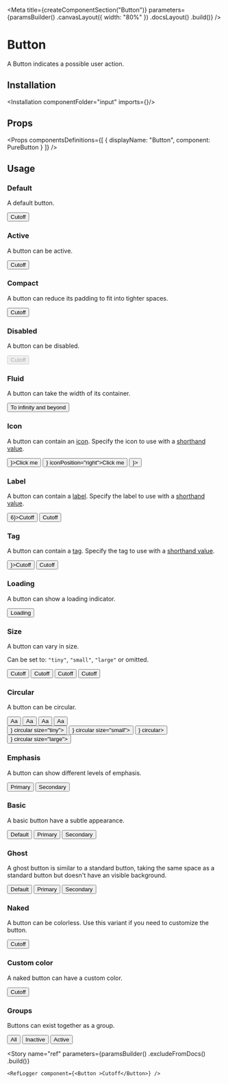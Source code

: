 
<Meta
    title={createComponentSection("Button")}
    parameters={paramsBuilder()
        .canvasLayout({ width: "80%" })
        .docsLayout(<ReactComponentsLayout semanticPath="/elements/button" />)
        .build()}
/>

# Button

A Button indicates a possible user action.

## Installation

<Installation componentFolder="input" imports={<Imports />}/>

## Props

<HocWarning componentName="Button" semanticPath="/elements/button" />

<Props
    componentsDefinitions={[
        { displayName: "Button", component: PureButton }
    ]}
/>

## Usage

### Default

A default button.

<Preview>
    <Story name="default">
        <Button>Cutoff</Button>
    </Story>
</Preview>

### Active

A button can be active.

<Preview>
    <Story name="active">
        <Button active>Cutoff</Button>
    </Story>
</Preview>

### Compact

A button can reduce its padding to fit into tighter spaces.

<Preview>
    <Story name="compact">
        <Button compact>Cutoff</Button>
    </Story>
</Preview>

### Disabled

A button can be disabled.

<Preview>
    <Story name="disabled">
        <Button disabled>Cutoff</Button>
    </Story>
</Preview>

### Fluid

A button can take the width of its container.

<Preview>
    <Story name="fluid">
        <Button fluid>To infinity and beyond</Button>
    </Story>
</Preview>

### Icon

A button can contain an [icon](?path=/docs/materials-icons--page). Specify the icon to use with a [shorthand value](?path=/docs/getting-started-shorthand-props--page).

<Preview>
    <Story name="icon">
        <div className="flex items-space-between">
            <Button icon={<SignoutIcon />}>Click me</Button>
            <Button icon={<SignoutIcon />} iconPosition="right">Click me</Button>
            <Button icon={<AddIcon />}></Button>
        </div>
    </Story>
</Preview>

### Label

A button can contain a [label](?path=/story/components-label-standard--default-story). Specify the label to use with a [shorthand value](?path=/docs/getting-started-shorthand-props--page).

<Preview>
    <Story name="label">
        <div className="flex items-space-between">
            <Button label={<Label>6</Label>}>Cutoff</Button>
            <Button label={{ content: "12", className: "bg-marine-100" }}>Cutoff</Button>
        </div>
    </Story>
</Preview>

### Tag

A button can contain a [tag](?path=/docs/components-label-tag--default-story). Specify the tag to use with a [shorthand value](?path=/docs/getting-started-shorthand-props--page).

<Preview>
    <Story name="tag">
        <div className="flex items-space-between">
            <Button tag={<Tag className="bg-primary-500" />}>Cutoff</Button>
            <Button tag={{ className: "bg-sunray-500" }}>Cutoff</Button>
        </div>
    </Story>
</Preview>

### Loading

A button can show a loading indicator.

<Preview>
    <Story name="loading">
        <Button loading>Loading</Button>
    </Story>
</Preview>

### Size

A button can vary in size.

Can be set to: `"tiny"`, `"small"`, `"large"` or omitted.

<Preview>
    <Story name="size">
        <div className="flex items-end items-space-between">
            <Button size="tiny">Cutoff</Button>
            <Button size="small">Cutoff</Button>
            <Button >Cutoff</Button>
            <Button size="large">Cutoff</Button>
        </div>
    </Story>
</Preview>

### Circular

A button can be circular.

<Preview>
    <Story name="circular">
        <div className="flex">
            <div className="flex items-end items-space-between mr4">
                <Button circular size="tiny">Aa</Button>
                <Button circular size="small">Aa</Button>
                <Button circular>Aa</Button>
                <Button circular size="large">Aa</Button>
            </div>
            <div className="flex items-end items-space-between">
                <Button icon={<AddIcon />} circular size="tiny"></Button>
                <Button icon={<AddIcon />} circular size="small"></Button>
                <Button icon={<AddIcon />} circular></Button>
                <Button icon={<AddIcon />} circular size="large"></Button>
            </div>
        </div>
    </Story>
</Preview>

### Emphasis

A button can show different levels of emphasis.

<Preview>
    <Story name="emphasis">
        <div className="flex items-space-between">
            <Button primary>Primary</Button>
            <Button secondary>Secondary</Button>
        </div>
    </Story>
</Preview>

### Basic

A basic button have a subtle appearance.

<Preview>
    <Story name="basic">
        <div className="flex items-space-between">
            <Button basic>Default</Button>
            <Button basic primary>Primary</Button>
            <Button basic secondary>Secondary</Button>
        </div>
    </Story>
</Preview>

### Ghost

A ghost button is similar to a standard button, taking the same space as a standard button but doesn't have an visible background.

<Preview>
    <Story name="ghost">
        <div className="flex items-space-between">
            <Button ghost>Default</Button>
            <Button ghost primary>Primary</Button>
            <Button ghost secondary>Secondary</Button>
        </div>
    </Story>
</Preview>

### Naked

A button can be colorless. Use this variant if you need to customize the button.

<Preview>
    <Story name="naked">
        <Button naked>Cutoff</Button>
    </Story>
</Preview>

### Custom color

A naked button can have a custom color.

<Preview>
    <Story name="custom color">
        <Button
            naked
            style={{
                backgroundColor: "#FFF6E7",
                color: "var(--marine-500)",
                boxShadow: "0px 0px 0px 1px #FEE9C3 inset"
            }}
        >
            Cutoff
        </Button>
    </Story>
</Preview>

<CustomColorHover />

### Groups

Buttons can exist together as a group.

<Preview>
    <Story name="groups">
        <Button.Group basic widths="3">
            <Button >All</Button>
            <Button >Inactive</Button>
            <Button active>Active</Button>
        </Button.Group>
    </Story>
</Preview>

<Story
    name="ref"
    parameters={paramsBuilder()
        .excludeFromDocs()
        .build()}
>
    <RefLogger component={<Button >Cutoff</Button>} />
</Story>
